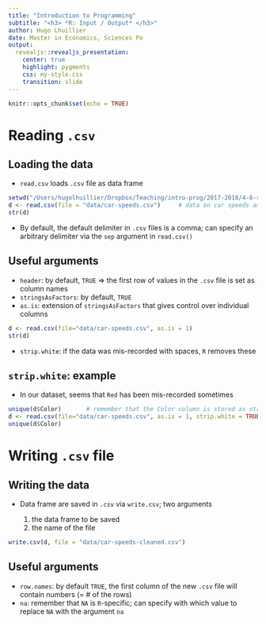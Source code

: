 ```yaml
---
title: "Introduction to Programming"
subtitle: "<h3> *R: Input / Output* </h3>"
author: Hugo Lhuillier
date: Master in Economics, Sciences Po
output: 
  revealjs::revealjs_presentation:
    center: true 
    highlight: pygments
    css: my-style.css
    transition: slide
---
```


```r
knitr::opts_chunk$set(echo = TRUE)
```
# Reading `.csv`

<!-- how to read data from a .csv and write to a new .csv, and explore the arguments that allow you read and write the data correctly for your needs --> 

## Loading the data

- `read.csv` loads `.csv` file as data frame
```r
setwd("/Users/hugolhuillier/Dropbox/Teaching/intro-prog/2017-2018/4-8-r/")
d <- read.csv(file = "data/car-speeds.csv")     # data on car speeds and color
str(d)
```
- By default, the default delimiter in `.csv` files is a comma; can specify an arbitrary delimiter via the `sep` argument in `read.csv()`

## Useful arguments

- `header`: by default, `TRUE` $\Rightarrow$ the first row of values in the `.csv` file is set as column names
- `stringsAsFactors`: by default, `TRUE`
<!-- it could be that the strings are not categorical, e.g. names. in this case, better to use FALSE since there are functions that works only on strings and not factors-->
- `as.is`: extension of `stringsAsFactors` that gives control over individual columns
```r
d <- read.csv(file="data/car-speeds.csv", as.is = 1)
str(d)
```
<!-- the first column was importer AS IT IS, while the third one ws converted into factors-->
- `strip.white`: if the data was mis-recorded with spaces, `R` removes these 

## `strip.white`: example

- In our dataset, seems that `Red` has been mis-recorded sometimes 
```r
unique(d$Color)       # remember that the Color column is stored as string => cannot use levels()
d <- read.csv(file="data/car-speeds.csv", as.is = 1, strip.white = TRUE, sep = ",")
unique(d$Color) 
```

# Writing `.csv` file

## Writing the data 

- Data frame are saved in `.csv` via `write.csv`; two arguments 

    1. the data frame to be saved 
    1. the name of the file 
    
```r
write.csv(d, file = "data/car-speeds-cleaned.csv")
```

## Useful arguments 
 
- `row.names`: by default `TRUE`, the first column of the new `.csv` file will contain numbers (= # of the rows)
- `na`: remember that `NA` is `R`-specific; can specify with which value to replace `NA` with the argument `na`

